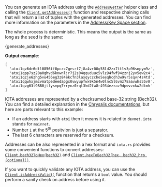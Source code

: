 
You can generate an IOTA address using the [`AddressGetter`](../libraries/nodejs/api_reference#addressgetter) helper
class and calling the [`Client.getAddresses()`](../libraries/nodejs/api_reference#getaddressesseed-addressgetter)
function and respective chaining calls that will return a list of tuples with the generated addresses. You can find
more information on the parameters in the [Address/Key Space section](../../../explanations/address_key_space.md).

The whole process is deterministic. This means the output is the same as long as the seed is the same:

<CodeBlock className="language-javascript">
  {generate_addresses}
</CodeBlock>

**Output example**:

```string
[
  'atoi1qz6dr6dtl0856tf0pczz7gesrf7j8a4vr00q58ld2zx7ttlv3p96snpym9z',
  'atoi1qpp7sz28a0ghvd6knwnljr7j2s04qquduuc5vlz94fwf94zznj2yv5ew2c4',
  'atoi1qzje6zhg5vu456eg3z84ekcfn3laxqyczche5eeqhcdh3w9yr5sqvr4z4td',
  'atoi1qqwhxjmcvmatpedeedapgx0vwyupfwx9k5n4w0lnc5l6vmz78aavwhs55v0',
  'atoi1qzg63t9880jtfysvpq7rrynz0rqt3kd2fw8r4934ezraz9dpwvzxkw2dtmh'
]
```

IOTA addresses are represented by a checksumed base-32 string (Bech32). You can find a detailed explanation in the
[Chrysalis documentations](https://wiki.iota.org/chrysalis-docs/guides/developer/#iota-15-address-anatom), but here are
parts relevant to this example:

* If an address starts with `atoi` then it means it is related to `devnet`. `iota` stands for `mainnet`.
* Number `1` at the 5<sup>th</sup> positvion is just a separator.
* The last 6 characters are reserved for a checksum.

Addresses can be also represented in a hex format and `iota.rs` provides some convenient functions to convert addresses:
[`Client.bech32ToHex(bech32)`](../libraries/nodejs/api_reference#bech32tohexbech32) and
[`Client.hexToBech32(hex, bech32_hrp (optional))`](../libraries/nodejs/api_reference#hextobech32hex-bech32_hrp-optional).

If you want to quickly validate any IOTA address, you can use the
[`Client.isAddressValid()`](../libraries/nodejs/api_reference#isaddressvalidaddress-string-boolean) function that
returns a `bool` value. You should perform a sanity check on address before using it.

